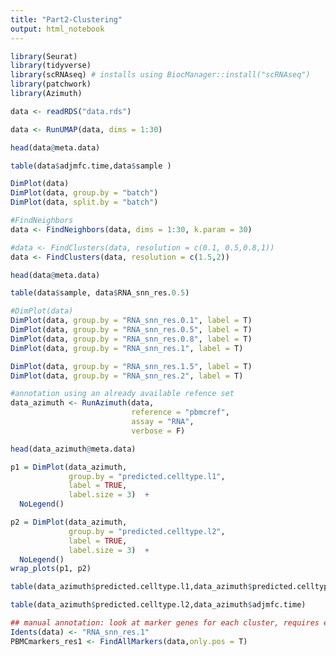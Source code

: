 ```yaml
---
title: "Part2-Clustering"
output: html_notebook
---
```


```r
library(Seurat)
library(tidyverse)
library(scRNAseq) # installs using BiocManager::install("scRNAseq")
library(patchwork)
library(Azimuth)
```

```r
data <- readRDS("data.rds")
```


```r
data <- RunUMAP(data, dims = 1:30)
```


```r
head(data@meta.data)
```
```r
table(data$adjmfc.time,data$sample )
```

```r
DimPlot(data)
DimPlot(data, group.by = "batch")
DimPlot(data, split.by = "batch")

```

```r
#FindNeighbors
data <- FindNeighbors(data, dims = 1:30, k.param = 30)

```

```r
#data <- FindClusters(data, resolution = c(0.1, 0.5,0.8,1))
data <- FindClusters(data, resolution = c(1.5,2))

```
```r
head(data@meta.data)
```
```r
table(data$sample, data$RNA_snn_res.0.5)
```

```r
#DimPlot(data)
DimPlot(data, group.by = "RNA_snn_res.0.1", label = T)
DimPlot(data, group.by = "RNA_snn_res.0.5", label = T)
DimPlot(data, group.by = "RNA_snn_res.0.8", label = T)
DimPlot(data, group.by = "RNA_snn_res.1", label = T)


```

```r
DimPlot(data, group.by = "RNA_snn_res.1.5", label = T)
DimPlot(data, group.by = "RNA_snn_res.2", label = T)

```



```r
#annotation using an already available refence set
data_azimuth <- RunAzimuth(data,  
                           reference = "pbmcref", 
                           assay = "RNA",
                           verbose = F)

```

```r
head(data_azimuth@meta.data)
```


```r
p1 = DimPlot(data_azimuth, 
             group.by = "predicted.celltype.l1", 
             label = TRUE, 
             label.size = 3)  + 
  NoLegend()

p2 = DimPlot(data_azimuth, 
             group.by = "predicted.celltype.l2", 
             label = TRUE,
             label.size = 3)  + 
  NoLegend()
wrap_plots(p1, p2)

```
```r
table(data_azimuth$predicted.celltype.l1,data_azimuth$predicted.celltype.l2)
```

```r
table(data_azimuth$predicted.celltype.l2,data_azimuth$adjmfc.time)
```


```r
## manual annotation: look at marker genes for each cluster, requires expertise
Idents(data) <- "RNA_snn_res.1"
PBMCmarkers_res1 <- FindAllMarkers(data,only.pos = T)
```



